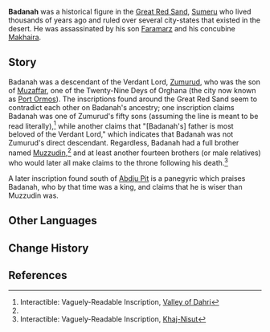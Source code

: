 {{Character Infobox
|type             = Mentioned
|image            = NPC Badanah.png
|realname         = <!-- Optional, if different from in-game name -->
|deceased         = Assassinated by Faramarz and Makhaira
|region           = Sumeru
|affiliation      = Great Red Sand
|title            = King

|ancestry         = <!-- Clan/family -->
|father           = 
|mother           = 
|spouse           = 
|sibling          = Muzzudin
|siblingNote      = brother
|child            = Faramarz
|childNote        = son
|relative         = 
}}
'''Badanah''' was a historical figure in the [[Great Red Sand]], [[Sumeru]] who lived thousands of years ago and ruled over several city-states that existed in the desert. He was assassinated by his son [[Faramarz]] and his concubine [[Makhaira]].

==Story==
Badanah was a descendant of the Verdant Lord, [[Zumurud]], who was the son of [[Muzaffar]], one of the Twenty-Nine Deys of Orghana (the city now known as [[Port Ormos]]). The inscriptions found around the Great Red Sand seem to contradict each other on Badanah's ancestry; one inscription claims Badanah was one of Zumurud's fifty sons (assuming the line is meant to be read literally),<ref name="Lamb">Interactible: Vaguely-Readable Inscription, [[Primal Obelisk#Valley of Dahri|Valley of Dahri]]</ref> while another claims that "[Badanah's] father is most beloved of the Verdant Lord," which indicates that Badanah was not Zumurud's direct descendant. Regardless, Badanah had a full brother named [[Muzzudin]],<ref name="Lamb" /> and at least another fourteen brothers (or male relatives) who would later all make claims to the throne following his death.<ref>Interactible: Vaguely-Readable Inscription, [[Primal Obelisk#Khaj-Nisut|Khaj-Nisut]]</ref>

A later inscription found south of [[Abdju Pit]] is a panegyric which praises Badanah, who by that time was a king, and claims that he is wiser than Muzzudin was.
<!--
==Trivia==
Unhide if a Note is used on the page. (See Asase Hibiki's page for an example usage.)
==Notes==
{{Reflist|note=1}}
-->
==Other Languages==
{{Other Languages|default_hidden=1
|en      = Badanah
|zhs     = 巴达那
|zhs_rm  = Bādánà
|zht     = 巴達那
|zht_rm  = Bādánà
|ja      = バッダナー
|ja_rm   = Baddanaa
|ko      = 바르다나
|ko_rm   = Bareudana
|es      = Badanah
|fr      = Badanah
|ru      = Бадана
|th      = Badanah
|vi      = Badanah
|de      = Badanah
|id      = Badanah
|pt      = Badanah
|tr      = 
|it      = 
}}

==Change History==
{{Change History|introduced=3.1}}

==References==
{{Reflist}}